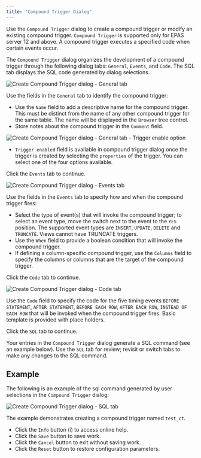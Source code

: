 ```yaml
---
title: "Compound Trigger Dialog"
---
```


<div id="compound_trigger_dialog" class="registered_link"></div>


Use the `Compound Trigger` dialog to create a compound trigger or modify an existing compound trigger. `Compound Trigger` is supported only for EPAS server 12 and above. A compound trigger executes a specified code when certain events occur.

The `Compound Trigger` dialog organizes the development of a compound trigger through the following dialog tabs: `General`, `Events`, and `Code`. The <span class="title-ref">SQL</span> tab displays the SQL code generated by dialog selections.

![Create Compound Trigger dialog - General tab](../../images/compound_trigger_general.png)

Use the fields in the `General` tab to identify the compound trigger:

-   Use the `Name` field to add a descriptive name for the compound trigger. This must be distinct from the name of any other compound trigger for the same table. The name will be displayed in the `Browser` tree control.
-   Store notes about the compound trigger in the `Comment` field.

![Create Compound Trigger dialog - General tab - Trigger enable option](../../images/compound_trigger_general_enabled.png)

-   `Trigger enabled` field is available in compound trigger dialog once the trigger is created by selecting the `properties` of the trigger. You can select one of the four options available.

Click the `Events` tab to continue.

![Create Compound Trigger dialog - Events tab](../../images/compound_trigger_events.png)

Use the fields in the `Events` tab to specify how and when the compound trigger fires:

-   Select the type of event(s) that will invoke the compound trigger; to select an event type, move the switch next to the event to the `YES` position. The supported event types are `INSERT`, `UPDATE`, `DELETE` and `TRUNCATE`. Views cannot have TRUNCATE triggers.
-   Use the `When` field to provide a boolean condition that will invoke the compound trigger.
-   If defining a column-specific compound trigger, use the `Columns` field to specify the columns or columns that are the target of the compound trigger.

Click the `Code` tab to continue.

![Create Compound Trigger dialog - Code tab](../../images/compound_trigger_code.png)

Use the `Code` field to specify the code for the five timing events `BEFORE STATEMENT`, `AFTER STATEMENT`, `BEFORE EACH ROW`, `AFTER EACH ROW`, `INSTEAD OF EACH ROW` that will be invoked when the compound trigger fires. Basic template is provided with place holders.

Click the `SQL` tab to continue.

Your entries in the `Compound Trigger` dialog generate a SQL command (see an example below). Use the `SQL` tab for review; revisit or switch tabs to make any changes to the SQL command.

## Example

The following is an example of the sql command generated by user selections in the `Compound Trigger` dialog:

![Create Compound Trigger dialog - SQL tab](../../images/compound_trigger_sql.png)

The example demonstrates creating a compound trigger named `test_ct`.

-   Click the `Info` button (i) to access online help.
-   Click the `Save` button to save work.
-   Click the `Cancel` button to exit without saving work.
-   Click the `Reset` button to restore configuration parameters.
